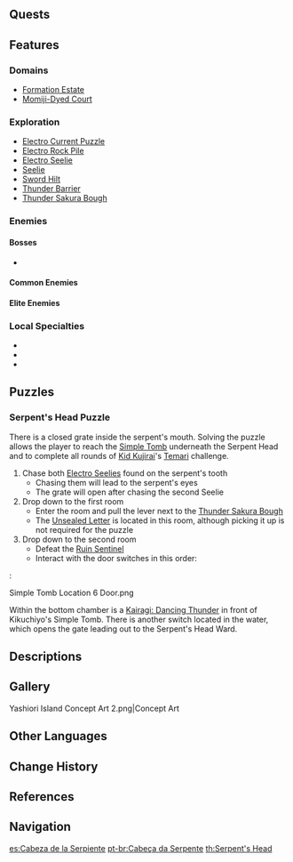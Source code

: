 {{Location Infobox
|image        = Serpent's Head.png
|type         = Subarea
|region       = Inazuma
|area         = Yashiori Island
}}
{{Location Intro|description=<p></p>}}

==Quests==
{{Quests by Category List|heo=1}}

==Features==
===Domains===
*[[Formation Estate]]
*[[Momiji-Dyed Court]]

===Exploration===
*[[Electro Current Puzzle]]
*[[Electro Rock Pile]]
*[[Electro Seelie]]
*[[Seelie]]
*[[Put Them To Rest|Sword Hilt]]
*[[Thunder Barrier]]
*[[Thunder Sakura Bough]]

===Enemies===
====Bosses====
*{{Enemy|Maguu Kenki}}

====Common Enemies====
{{Column|2| {{Enemy List|Cryo Hilichurl Shooter;Kairagi: Dancing Thunder;Kairagi: Fiery Might;Nobushi: Hitsukeban;Nobushi: Jintouban;Nobushi: Kikouban;Electro Slime;Mutant Electro Slime;Pyro Slime;Treasure Hoarders: Crusher;Treasure Hoarders: Handyman;Treasure Hoarders: Gravedigger;Treasure Hoarders: Scout;Treasure Hoarders: Cryo Potioneer;Treasure Hoarders: Electro Potioneer;Treasure Hoarders: Hydro Potioneer;Treasure Hoarders: Pyro Potioneer;Cryo Whopperflower;Electro Whopperflower}}
}}

====Elite Enemies====
{{Enemy List|Fatui Cryo Cicin Mage;Mirror Maiden;Ruin Cruiser;Consecrated Scorpion}}

===Local Specialties===
*{{Item|Crystal Marrow}}
*{{Item|Dendrobium}}
*{{Item|Onikabuto}}

==Puzzles==
===Serpent's Head Puzzle===
There is a closed grate inside the serpent's mouth. Solving the puzzle allows the player to reach the [[Pay Your Respects|Simple Tomb]] underneath the Serpent Head and to complete all rounds of [[Kid Kujirai]]'s [[Temari]] challenge.
# Chase both [[Electro Seelie]]s found on the serpent's tooth
#* Chasing them will lead to the serpent's eyes
#* The grate will open after chasing the second Seelie
# Drop down to the first room
#* Enter the room and pull the lever next to the [[Thunder Sakura Bough]]
#* The [[Unsealed Letter]] is located in this room, although picking it up is not required for the puzzle
# Drop down to the second room
#* Defeat the [[Ruin Sentinel]]
#* Interact with the door switches in this order:
:<gallery>
Simple Tomb Location 6 Door.png
</gallery>
Within the bottom chamber is a [[Kairagi: Dancing Thunder]] in front of Kikuchiyo's Simple Tomb. There is another switch located in the water, which opens the gate leading out to the Serpent's Head Ward.

==Descriptions==
{{Description|According to the legend, [[Orobashi|the giant serpent]] that once ventured into the deep sea was finally slain on Yashiori Island. It is also said that when the sea breeze passes through the eyes and sharp fangs of the giant snake, sounds of a whistle will ring in the wind. That is the requiem it composed for itself. Now, this requiem also provides for those who have fallen or were displaced in the war.|Viewpoint, [[Overlooking Serpent Head]]}}
{{Description|Of the giant serpent that was defeated by the Electro Archon with the [[Musou no Hitotachi]], only its weather-bleached remains are left today. Although its skull still looks up at the sky defiantly, the god is already dead, and so the name of "Watatsumi Omikami" is gradually being forgotten.<br />Even if the giant serpent is long dead, you can still clearly feel the traces of its power left behind. Under the influence of the [[Tatarigami]], Yashiori Island has been deserted by its inhabitants. What can be seen on the island are just endless rain and thunderstorms trying to wash away the remnants of the past.|[https://genshin.hoyoverse.com/en/map Exploration], Genshin Impact Official Site}}

==Gallery==
<gallery>
Yashiori Island Concept Art 2.png|Concept Art
</gallery>

==Other Languages==
{{Other Languages
|en      = Serpent's Head
|zhs     = 蛇神之首
|zhs_rm  = Shéshén zhī Shǒu
|zht     = 蛇神之首
|zht_rm  = Shéshén zhī Shǒu
|zh_tl   = Snake God's Head
|ja      = {{Rubi|蛇|へび|神|がみ}}の{{Rubi|首|くび}}
|ja_rm   = Hebigami no Kubi<ref>[[Map]], Label: Serpent's Head (Japanese)</ref>
|ja_tl   = Snake God's Head
|ko      = 뱀{{tt|신|神}}의 머리
|ko_rm   = Baemsin-ui Meori
|ko_tl   = Snake God's Head
|es      = Cabeza de la Serpiente
|es_tl   = Serpent's Head
|fr      = Tête du serpent
|fr_tl   = Serpent's Head
|ru      = Голова змея
|ru_tl   = Serpent Head
|th      = Serpent's Head
|vi      = {{tt|Đầu|頭}} {{tt|Thần|神}} Rắn
|vi_tl   = Snake God Head
|de      = Schlangenkopf
|de_tl   = Serpent's Head
|id      = Serpent's Head
|pt      = Cabeça da Serpente
|pt_tl   = Serpent's Head
|tr      = Yılan Başı
|tr_tl   = 
|it      = Testa del Serpente
|it_tl   = Serpent's Head
}}

==Change History==
{{Change History|2.0}}

==References==
{{Reflist}}

==Navigation==
{{Area Navbox|Inazuma}}

[[es:Cabeza de la Serpiente]]
[[pt-br:Cabeça da Serpente]]
[[th:Serpent's Head]]
